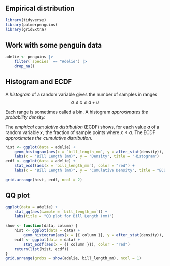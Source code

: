 ## Empirical distribution

```r
library(tidyverse)
library(palmerpenguins)
library(gridExtra)
```

## Work with some penguin data

```r
adelie <- penguins |>
    filter(`species` == "Adelie") |>
    drop_na()
```

## Histogram and ECDF

A *histogram* of a random variable gives the number of samples in ranges 
$$
a\le x\le a+u
$$

Each range is sometimes called a bin.  A histogram *approximates the probability density.*

The *empirical cumulative distribution* (ECDF) shows, for each value $a$ of a random variable $x$, the fraction of sample points where $x\le a$. The ECDF
*approximates the cumulative distribution*.


```r
hist <- ggplot(data = adelie) +
    geom_histogram(aes(x = `bill_length_mm`, y = after_stat(density)), binwidth = .2, color = "white", fill = "blue", alpha = .5) +
    labs(x = "Bill Length (mm)", y = "Density", title = "Histogram")
ecdf <- ggplot(data = adelie) +
    stat_ecdf(aes(x = `bill_length_mm`), color = "red") +
    labs(x = "Bill Length (mm)", y = "Cumulative Density", title = "ECDF")

grid.arrange(hist, ecdf, ncol = 2)
```




## QQ plot

```r
ggplot(data = adelie) +
    stat_qq(aes(sample = `bill_length_mm`)) +
    labs(title = "QQ plot for Bill Length (mm)")
```

```r
show <- function(data, column) {
    hist <- ggplot(data = data) +
        geom_histogram(aes(x = {{ column }}, y = after_stat(density)), binwidth = .2, color = "white", fill = "blue", alpha = .5)
    ecdf <- ggplot(data = data) +
        stat_ecdf(aes(x = {{ column }}), color = "red")
    return(list(hist, ecdf))
}
grid.arrange(grobs = show(adelie, bill_length_mm), ncol = 1)
```